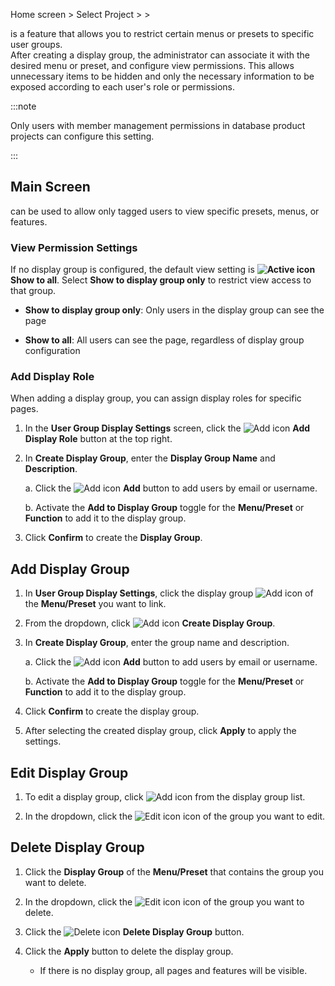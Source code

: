 Home screen &gt; Select Project &gt; <Cmdname sid="side_management" className="uitext" /> &gt; <Cmdname sid="users_group_display_settings" className="uitext" />

<Cmdname sid="users_group_display_settings" className="uitext" /> is a feature that allows you to restrict certain menus or presets to specific user groups.  
After creating a display group, the administrator can associate it with the desired menu or preset, and configure view permissions. This allows unnecessary items to be hidden and only the necessary information to be exposed according to each user's role or permissions.

:::note

Only users with member management permissions in database product projects can configure this setting.

:::

## Main Screen

<Cmdname sid="users_group_display_settings" className="uitext" /> can be used to allow only tagged users to view specific presets, menus, or features.

<ImgLang img='db-user-group-display-settings.png' desc='User group display settings main screen' />

### View Permission Settings

If no display group is configured, the default view setting is **![Active icon](/img/ic-radio.svg) Show to all**. Select **Show to display group only** to restrict view access to that group.

- **Show to display group only**: Only users in the display group can see the page

- **Show to all**: All users can see the page, regardless of display group configuration

### Add Display Role

When adding a display group, you can assign display roles for specific pages.

1. In the **User Group Display Settings** screen, click the ![Add icon](/img/ic-s-plus.svg) **Add Display Role** button at the top right.

2. In **Create Display Group**, enter the **Display Group Name** and **Description**.

    a. Click the ![Add icon](/img/ic-s-plus.svg) **Add** button to add users by email or username.

    b. Activate the **Add to Display Group** toggle for the **Menu/Preset** or **Function** to add it to the display group.

3. Click **Confirm** to create the **Display Group**.

## Add Display Group

1. In **User Group Display Settings**, click the display group ![Add icon](/img/ic-s-plus.svg) of the **Menu/Preset** you want to link.

2. From the dropdown, click ![Add icon](/img/ic-s-plus.svg) **Create Display Group**.

3. In **Create Display Group**, enter the group name and description.

    a. Click the ![Add icon](/img/ic-s-plus.svg) **Add** button to add users by email or username.

    b. Activate the **Add to Display Group** toggle for the **Menu/Preset** or **Function** to add it to the display group.

4. Click **Confirm** to create the display group.

5. After selecting the created display group, click **Apply** to apply the settings.

## Edit Display Group

1. To edit a display group, click ![Add icon](/img/ic-s-plus.svg) from the display group list.

2. In the dropdown, click the ![Edit icon](/img/ic-edit.svg) icon of the group you want to edit.

## Delete Display Group

1. Click the **Display Group** of the **Menu/Preset** that contains the group you want to delete.

2. In the dropdown, click the ![Edit icon](/img/ic-edit.svg) icon of the group you want to delete.

3. Click the ![Delete icon](/img/ic-delete-critical.svg) **Delete Display Group** button.

4. Click the **Apply** button to delete the display group.

    - If there is no display group, all pages and features will be visible.